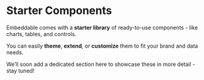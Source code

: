 # Starter Components

Embeddable comes with a **starter library** of ready-to-use components - like charts, tables, and controls. 

You can easily **theme**, **extend**, or **customize** them to fit your brand and data needs.

We’ll soon add a dedicated section here to showcase these in more detail - stay tuned!
